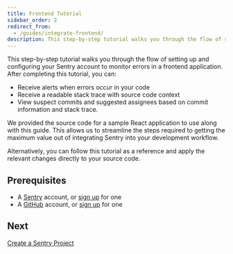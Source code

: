 ```yaml
---
title: Frontend Tutorial
sidebar_order: 2
redirect_from:
  - /guides/integrate-frontend/
description: This step-by-step tutorial walks you through the flow of setting up and configuring your Sentry account to monitor errors in a frontend application. You can follow this tutorial as a reference and apply the relevant changes directly to your source code.
---
```


This step-by-step tutorial walks you through the flow of setting up and configuring your Sentry account to monitor errors in a frontend application. After completing this tutorial, you can:

- Receive alerts when errors occur in your code
- Receive a readable stack trace with source code context
- View suspect commits and suggested assignees based on commit information and stack trace.

<Note><markdown>

We provided the source code for a sample React application to use along with this guide. This allows us to streamline the steps required to getting the maximum value out of integrating Sentry into your development workflow.

</markdown></Note>

Alternatively, you can follow this tutorial as a reference and apply the relevant changes directly to your source code.

## Prerequisites

- A [Sentry](https://sentry.io) account, or [sign up](https://sentry.io/signup/) for one
- A [GitHub](https://github.com/) account, or [sign up](https://github.com/join) for one

## Next

[Create a Sentry Project](/guides/integrate-frontend/create-new-project/)
